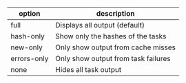 | option      | description                              |
| ----------- | ---------------------------------------- |
| full        | Displays all output (default)            |
| hash-only   | Show only the hashes of the tasks        |
| new-only    | Only show output from cache misses       |
| errors-only | Only show output from task failures      |
| none        | Hides all task output                    |
